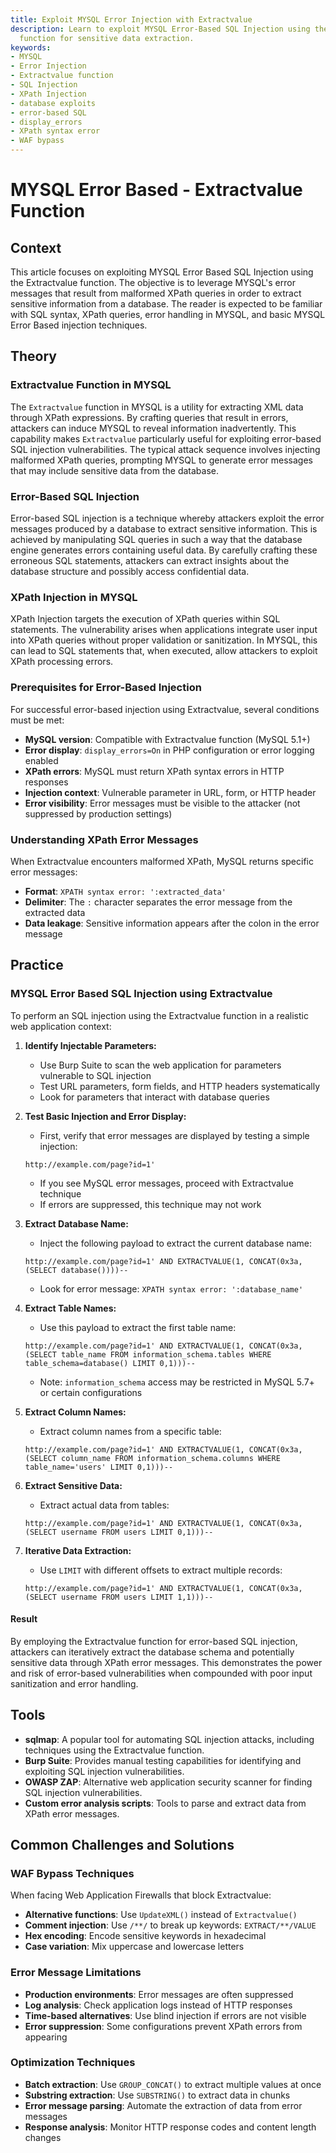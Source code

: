 ```yaml
---
title: Exploit MYSQL Error Injection with Extractvalue
description: Learn to exploit MYSQL Error-Based SQL Injection using the Extractvalue
  function for sensitive data extraction.
keywords:
- MYSQL
- Error Injection
- Extractvalue function
- SQL Injection
- XPath Injection
- database exploits
- error-based SQL
- display_errors
- XPath syntax error
- WAF bypass
---
```


# MYSQL Error Based - Extractvalue Function

## Context

This article focuses on exploiting MYSQL Error Based SQL Injection using the Extractvalue function. The objective is to leverage MYSQL's error messages that result from malformed XPath queries in order to extract sensitive information from a database. The reader is expected to be familiar with SQL syntax, XPath queries, error handling in MYSQL, and basic MYSQL Error Based injection techniques.

## Theory

### Extractvalue Function in MYSQL

The `Extractvalue` function in MYSQL is a utility for extracting XML data through XPath expressions. By crafting queries that result in errors, attackers can induce MYSQL to reveal information inadvertently. This capability makes `Extractvalue` particularly useful for exploiting error-based SQL injection vulnerabilities. The typical attack sequence involves injecting malformed XPath queries, prompting MYSQL to generate error messages that may include sensitive data from the database.

### Error-Based SQL Injection

Error-based SQL injection is a technique whereby attackers exploit the error messages produced by a database to extract sensitive information. This is achieved by manipulating SQL queries in such a way that the database engine generates errors containing useful data. By carefully crafting these erroneous SQL statements, attackers can extract insights about the database structure and possibly access confidential data.

### XPath Injection in MYSQL

XPath Injection targets the execution of XPath queries within SQL statements. The vulnerability arises when applications integrate user input into XPath queries without proper validation or sanitization. In MYSQL, this can lead to SQL statements that, when executed, allow attackers to exploit XPath processing errors.

### Prerequisites for Error-Based Injection

For successful error-based injection using Extractvalue, several conditions must be met:
- **MySQL version**: Compatible with Extractvalue function (MySQL 5.1+)
- **Error display**: `display_errors=On` in PHP configuration or error logging enabled
- **XPath errors**: MySQL must return XPath syntax errors in HTTP responses
- **Injection context**: Vulnerable parameter in URL, form, or HTTP header
- **Error visibility**: Error messages must be visible to the attacker (not suppressed by production settings)

### Understanding XPath Error Messages

When Extractvalue encounters malformed XPath, MySQL returns specific error messages:
- **Format**: `XPATH syntax error: ':extracted_data'`
- **Delimiter**: The `:` character separates the error message from the extracted data
- **Data leakage**: Sensitive information appears after the colon in the error message

## Practice

### MYSQL Error Based SQL Injection using Extractvalue

To perform an SQL injection using the Extractvalue function in a realistic web application context:

1. **Identify Injectable Parameters:**
   - Use Burp Suite to scan the web application for parameters vulnerable to SQL injection
   - Test URL parameters, form fields, and HTTP headers systematically
   - Look for parameters that interact with database queries

2. **Test Basic Injection and Error Display:**
   - First, verify that error messages are displayed by testing a simple injection:
   ```http
   http://example.com/page?id=1'
   ```
   - If you see MySQL error messages, proceed with Extractvalue technique
   - If errors are suppressed, this technique may not work

3. **Extract Database Name:**
   - Inject the following payload to extract the current database name:
   ```http
   http://example.com/page?id=1' AND EXTRACTVALUE(1, CONCAT(0x3a, (SELECT database())))--
   ```
   - Look for error message: `XPATH syntax error: ':database_name'`

4. **Extract Table Names:**
   - Use this payload to extract the first table name:
   ```http
   http://example.com/page?id=1' AND EXTRACTVALUE(1, CONCAT(0x3a, (SELECT table_name FROM information_schema.tables WHERE table_schema=database() LIMIT 0,1)))--
   ```
   - Note: `information_schema` access may be restricted in MySQL 5.7+ or certain configurations

5. **Extract Column Names:**
   - Extract column names from a specific table:
   ```http
   http://example.com/page?id=1' AND EXTRACTVALUE(1, CONCAT(0x3a, (SELECT column_name FROM information_schema.columns WHERE table_name='users' LIMIT 0,1)))--
   ```

6. **Extract Sensitive Data:**
   - Extract actual data from tables:
   ```http
   http://example.com/page?id=1' AND EXTRACTVALUE(1, CONCAT(0x3a, (SELECT username FROM users LIMIT 0,1)))--
   ```

7. **Iterative Data Extraction:**
   - Use `LIMIT` with different offsets to extract multiple records:
   ```http
   http://example.com/page?id=1' AND EXTRACTVALUE(1, CONCAT(0x3a, (SELECT username FROM users LIMIT 1,1)))--
   ```

#### Result

By employing the Extractvalue function for error-based SQL injection, attackers can iteratively extract the database schema and potentially sensitive data through XPath error messages. This demonstrates the power and risk of error-based vulnerabilities when compounded with poor input sanitization and error handling.

## Tools

- **sqlmap**: A popular tool for automating SQL injection attacks, including techniques using the Extractvalue function.
- **Burp Suite**: Provides manual testing capabilities for identifying and exploiting SQL injection vulnerabilities.
- **OWASP ZAP**: Alternative web application security scanner for finding SQL injection vulnerabilities.
- **Custom error analysis scripts**: Tools to parse and extract data from XPath error messages.

## Common Challenges and Solutions

### WAF Bypass Techniques

When facing Web Application Firewalls that block Extractvalue:

- **Alternative functions**: Use `UpdateXML()` instead of `Extractvalue()`
- **Comment injection**: Use `/**/` to break up keywords: `EXTRACT/**/VALUE`
- **Hex encoding**: Encode sensitive keywords in hexadecimal
- **Case variation**: Mix uppercase and lowercase letters

### Error Message Limitations

- **Production environments**: Error messages are often suppressed
- **Log analysis**: Check application logs instead of HTTP responses
- **Time-based alternatives**: Use blind injection if errors are not visible
- **Error suppression**: Some configurations prevent XPath errors from appearing

### Optimization Techniques

- **Batch extraction**: Use `GROUP_CONCAT()` to extract multiple values at once
- **Substring extraction**: Use `SUBSTRING()` to extract data in chunks
- **Error message parsing**: Automate the extraction of data from error messages
- **Response analysis**: Monitor HTTP response codes and content length changes
